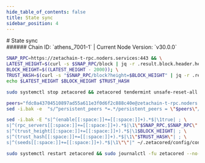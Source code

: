 ```yaml
---
hide_table_of_contents: false
title: State sync
sidebar_position: 4
---
```


<div class="h1-with-icon icon-zetachain">
# State sync
</div>
###### Chain ID: `athens_7001-1` | Current Node Version: `v30.0.0`

```bash
SNAP_RPC=https://zetachain-t-rpc.noders.services:443 && \
LATEST_HEIGHT=$(curl -s $SNAP_RPC/block | jq -r .result.block.header.height); \
BLOCK_HEIGHT=$((LATEST_HEIGHT - 2000)); \
TRUST_HASH=$(curl -s "$SNAP_RPC/block?height=$BLOCK_HEIGHT" | jq -r .result.block_id.hash) && \
echo $LATEST_HEIGHT $BLOCK_HEIGHT $TRUST_HASH
```
```bash
sudo systemctl stop zetacored && zetacored tendermint unsafe-reset-all --home ~/.zetacored --keep-addr-book
```
```bash
peers="fdc0a43704510897ad55a611e3f0d6f2c888c40e@zetachain-t-rpc.noders.services:22556"
sed -i.bak -e  "s/^persistent_peers *=.*/persistent_peers = \"$peers\"/" ~/.zetacored/config/config.toml
```
```bash
sed -i.bak -E "s|^(enable[[:space:]]+=[[:space:]]+).*$|\1true| ; \
s|^(rpc_servers[[:space:]]+=[[:space:]]+).*$|\1\"$SNAP_RPC,$SNAP_RPC\"| ; \
s|^(trust_height[[:space:]]+=[[:space:]]+).*$|\1$BLOCK_HEIGHT| ; \
s|^(trust_hash[[:space:]]+=[[:space:]]+).*$|\1\"$TRUST_HASH\"| ; \
s|^(seeds[[:space:]]+=[[:space:]]+).*$|\1\"\"|" ~/.zetacored/config/config.toml
```
```bash
sudo systemctl restart zetacored && sudo journalctl -fu zetacored --no-hostname -o cat
```